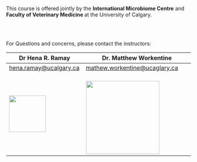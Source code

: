 

<br>
<br> 

<p class="medium">This course is offered jointly by the <b> International Microbiome Centre</b> and <b>Faculty of Veterinary Medicine </b> at the University of Calgary.</p>



<br>
<br>

<p class="small"> For Questions and concerns, please contact the instructors:

Dr Hena R. Ramay | Dr. Matthew Workentine
---------------- |-----------------------
<a href="mailto:hena.ramay@ucalgary.ca" target="_top">hena.ramay@ucalgary.ca</a>|<a href="mailto:matthew.workentine@ucalgary.ca" target="_top">mathew.workentine@ucaglary.ca</a>
<img src="WCMClogo.png" width="100" height="100" />| <br> <img src="UC-vet_med-rgb.jpg" width="200" height="200" />
</p>